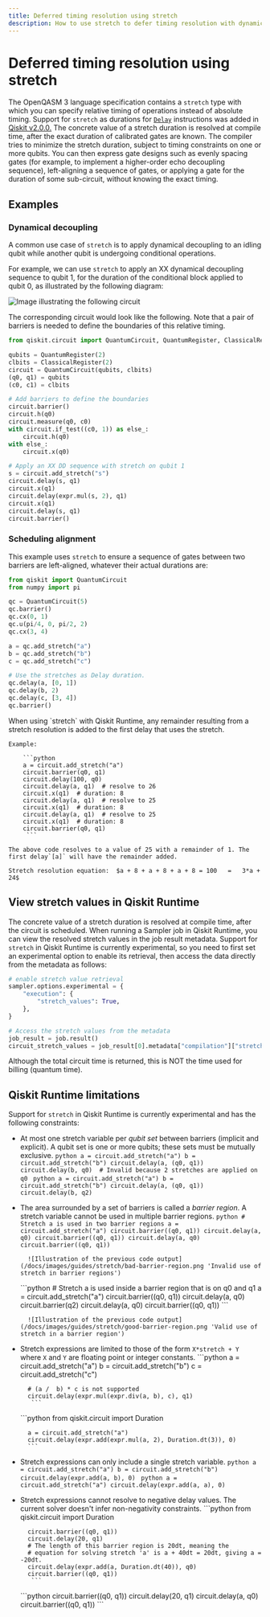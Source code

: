 ```yaml
---
title: Deferred timing resolution using stretch
description: How to use stretch to defer timing resolution with dynamic circuits
---
```


# Deferred timing resolution using stretch

The OpenQASM 3 language specification contains a `stretch` type with which you can specify relative timing of operations instead of absolute timing. Support for `stretch` as durations for [`Delay`](/docs/api/qiskit/circuit#qiskit.circuit.Delay) instructions was added in [Qiskit v2.0.0.](/docs/api/qiskit/release-notes/2.0#200) The concrete value of a stretch duration is resolved at compile time, after the exact duration of calibrated gates are known.  The compiler tries to minimize the stretch duration, subject to timing constraints on one or more qubits. You can then express gate designs such as evenly spacing gates (for example, to implement a higher-order echo decoupling sequence), left-aligning a sequence of gates, or applying a gate for the duration of some sub-circuit, without knowing the exact timing.

## Examples

### Dynamical decoupling

A common use case of `stretch` is to apply dynamical decoupling to an idling qubit while another qubit is undergoing conditional operations.

For example, we can use `stretch` to apply an XX dynamical decoupling sequence to qubit 1, for the duration of the conditional block applied to qubit 0, as illustrated by the following diagram:

![Image illustrating the following circuit](/docs/images/guides/stretch/stretch.avif)

The corresponding circuit would look like the following. Note that a pair of barriers is needed to define the boundaries of this relative timing.

```python
from qiskit.circuit import QuantumCircuit, QuantumRegister, ClassicalRegister

qubits = QuantumRegister(2)
clbits = ClassicalRegister(2)
circuit = QuantumCircuit(qubits, clbits)
(q0, q1) = qubits
(c0, c1) = clbits

# Add barriers to define the boundaries
circuit.barrier()
circuit.h(q0)
circuit.measure(q0, c0)
with circuit.if_test((c0, 1)) as else_:
    circuit.h(q0)
with else_:
    circuit.x(q0)

# Apply an XX DD sequence with stretch on qubit 1
s = circuit.add_stretch("s")
circuit.delay(s, q1)
circuit.x(q1)
circuit.delay(expr.mul(s, 2), q1)
circuit.x(q1)
circuit.delay(s, q1)
circuit.barrier()
```

### Scheduling alignment

This example uses `stretch` to ensure a sequence of gates between two barriers are left-aligned, whatever their actual durations are:

```python
from qiskit import QuantumCircuit
from numpy import pi

qc = QuantumCircuit(5)
qc.barrier()
qc.cx(0, 1)
qc.u(pi/4, 0, pi/2, 2)
qc.cx(3, 4)

a = qc.add_stretch("a")
b = qc.add_stretch("b")
c = qc.add_stretch("c")

# Use the stretches as Delay duration.
qc.delay(a, [0, 1])
qc.delay(b, 2)
qc.delay(c, [3, 4])
qc.barrier()
```

<Admonition type="note">
 When using `stretch` with Qiskit Runtime, any remainder resulting from a stretch resolution is added to the first delay that uses the stretch.

    Example:

        ```python
        a = circuit.add_stretch("a")
        circuit.barrier(q0, q1)
        circuit.delay(100, q0)
        circuit.delay(a, q1)  # resolve to 26
        circuit.x(q1)  # duration: 8
        circuit.delay(a, q1)  # resolve to 25
        circuit.x(q1)  # duration: 8
        circuit.delay(a, q1)  # resolve to 25
        circuit.x(q1)  # duration: 8
        circuit.barrier(q0, q1)
         ```

    The above code resolves to a value of 25 with a remainder of 1. The first delay`[a]` will have the remainder added.

    Stretch resolution equation:  $a + 8 + a + 8 + a + 8 = 100   =   3*a + 24$
</Admonition>

## View stretch values in Qiskit Runtime

The concrete value of a stretch duration is resolved at compile time, after the circuit is scheduled. When running a Sampler job in Qiskit Runtime, you can view the resolved stretch values in the job result metadata.  Support for `stretch` in Qiskit Runtime is currently experimental, so you need to first set an experimental option to enable its retrieval, then access the data directly from the metadata as follows:

```python
# enable stretch value retrieval
sampler.options.experimental = {
    "execution": {
        "stretch_values": True,
    },
}

# Access the stretch values from the metadata
job_result = job.result()
circuit_stretch_values = job_result[0].metadata["compilation"]["stretch_values"]
```
<Admonition type="note">
Although the total circuit time is returned, this is NOT the time used for billing (quantum time).
</Admonition>

## Qiskit Runtime limitations

Support for `stretch` in Qiskit Runtime is currently experimental and has the following constraints:

- At most one stretch variable per _qubit set_ between barriers (implicit and explicit). A qubit set is one or more qubits; these sets must be mutually exclusive.
    <Tabs>
    <TabItem value="Invalid" label="Invalid">
        ```python
        a = circuit.add_stretch("a")
        b = circuit.add_stretch("b")
        circuit.delay(a, (q0, q1))
        circuit.delay(b, q0)  # Invalid because 2 stretches are applied on q0
        ```
     </TabItem>
     <TabItem value="Valid" label="Valid">
        ```python
        a = circuit.add_stretch("a")
        b = circuit.add_stretch("b")
        circuit.delay(a, (q0, q1))
        circuit.delay(b, q2)
        ```
     </TabItem>
    </Tabs>

- The area surrounded by a set of barriers is called a _barrier region_. A stretch variable cannot be used in multiple barrier regions.
    <Tabs>
         <TabItem value="Invalid" label="Invalid">
        ```python
        # Stretch a is used in two barrier regions
        a = circuit.add_stretch("a")
        circuit.barrier((q0, q1))
        circuit.delay(a, q0)
        circuit.barrier((q0, q1))
        circuit.delay(a, q0)
        circuit.barrier((q0, q1))
         ```

        ![Illustration of the previous code output](/docs/images/guides/stretch/bad-barrier-region.png 'Invalid use of stretch in barrier regions')

     </TabItem>
     <TabItem value="Valid" label="Valid">
        ```python
        # Stretch a is used inside a barrier region that is on q0 and q1
        a = circuit.add_stretch("a")
        circuit.barrier((q0, q1))
        circuit.delay(a, q0)
        circuit.barrier(q2)
        circuit.delay(a, q0)
        circuit.barrier((q0, q1))
        ```

        ![Illustration of the previous code output](/docs/images/guides/stretch/good-barrier-region.png 'Valid use of stretch in a barrier region')

     </TabItem>
    </Tabs>

- Stretch expressions are limited to those of the form `X*stretch + Y` where `X` and `Y` are floating point or integer constants.
    <Tabs>
         <TabItem value="Invalid" label="Invalid">
        ```python
        a = circuit.add_stretch("a")
        b = circuit.add_stretch("b")
        c = circuit.add_stretch("c")

        # (a /  b) * c is not supported
        circuit.delay(expr.mul(expr.div(a, b), c), q1)
         ```
     </TabItem>
     <TabItem value="Valid" label="Valid">
        ```python
        from qiskit.circuit import Duration

        a = circuit.add_stretch("a")
        circuit.delay(expr.add(expr.mul(a, 2), Duration.dt(3)), 0)
        ```
     </TabItem>
    </Tabs>

- Stretch expressions can only include a single stretch variable.
    <Tabs>
        <TabItem value="Invalid" label="Invalid">
        ```python
        a = circuit.add_stretch("a")
        b = circuit.add_stretch("b")
        circuit.delay(expr.add(a, b), 0)
         ```
     </TabItem>
         <TabItem value="Valid" label="Valid">
        ```python
        a = circuit.add_stretch("a")
        circuit.delay(expr.add(a, a), 0)
        ```
     </TabItem>

    </Tabs>

- Stretch expressions cannot resolve to negative delay values. The current solver doesn't infer non-negativity constraints.
    <Tabs>
         <TabItem value="Invalid" label="Invalid">
        ```python
        from qiskit.circuit import Duration

        circuit.barrier((q0, q1))
        circuit.delay(20, q1)
        # The length of this barrier region is 20dt, meaning the
        # equation for solving stretch 'a' is a + 40dt = 20dt, giving a = -20dt.
        circuit.delay(expr.add(a, Duration.dt(40)), q0)
        circuit.barrier((q0, q1))
         ```
     </TabItem>
     <TabItem value="Valid" label="Valid">
        ```python
        circuit.barrier((q0, q1))
        circuit.delay(20, q1)
        circuit.delay(a, q0)
        circuit.barrier((q0, q1))
        ```
     </TabItem>
    </Tabs>


